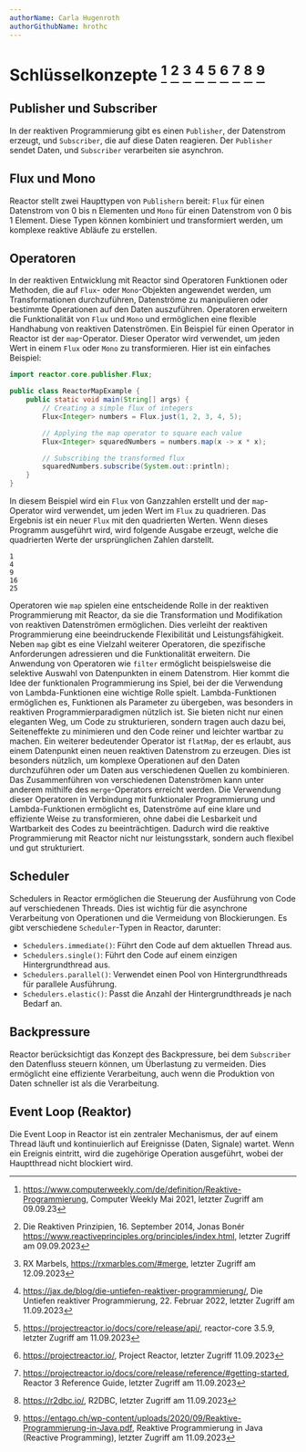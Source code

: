 ```yaml
---
authorName: Carla Hugenroth
authorGithubName: hrothc
---
```


# Schlüsselkonzepte [^1] [^2] [^3] [^4] [^5] [^6] [^7] [^8] [^9]

## Publisher und Subscriber

In der reaktiven Programmierung gibt es einen `Publisher`, der Datenstrom erzeugt, und `Subscriber`, die auf diese Daten reagieren.
Der `Publisher` sendet Daten, und `Subscriber` verarbeiten sie asynchron.

## Flux und Mono

Reactor stellt zwei Haupttypen von `Publishern` bereit: `Flux` für einen Datenstrom von 0 bis n Elementen und `Mono`
für einen Datenstrom von 0 bis 1 Element. Diese Typen können kombiniert und transformiert werden,
um komplexe reaktive Abläufe zu erstellen.

## Operatoren

In der reaktiven Entwicklung mit Reactor sind Operatoren Funktionen oder Methoden,
die auf `Flux`- oder `Mono`-Objekten angewendet werden, um Transformationen durchzuführen,
Datenströme zu manipulieren oder bestimmte Operationen auf den Daten auszuführen.
Operatoren erweitern die Funktionalität von `Flux` und `Mono` und ermöglichen eine flexible Handhabung von reaktiven Datenströmen.
Ein Beispiel für einen Operator in Reactor ist der `map`-Operator. Dieser Operator wird verwendet,
um jeden Wert in einem `Flux` oder `Mono` zu transformieren. Hier ist ein einfaches Beispiel:

```java
import reactor.core.publisher.Flux;

public class ReactorMapExample {
    public static void main(String[] args) {
        // Creating a simple flux of integers
        Flux<Integer> numbers = Flux.just(1, 2, 3, 4, 5);

        // Applying the map operator to square each value
        Flux<Integer> squaredNumbers = numbers.map(x -> x * x);

        // Subscribing the transformed flux
        squaredNumbers.subscribe(System.out::println);
    }
}
```

In diesem Beispiel wird ein `Flux` von Ganzzahlen erstellt und der `map`-Operator wird verwendet, um jeden Wert im `Flux` zu quadrieren.
Das Ergebnis ist ein neuer `Flux` mit den quadrierten Werten. Wenn dieses Programm ausgeführt wird, wird folgende Ausgabe erzeugt,
welche die quadrierten Werte der ursprünglichen Zahlen darstellt.

```
1
4
9
16
25
```

Operatoren wie `map` spielen eine entscheidende Rolle in der reaktiven Programmierung mit Reactor, da sie die
Transformation und Modifikation von reaktiven Datenströmen ermöglichen. Dies verleiht der reaktiven Programmierung
eine beeindruckende Flexibilität und Leistungsfähigkeit. Neben `map` gibt es eine Vielzahl weiterer Operatoren,
die spezifische Anforderungen adressieren und die Funktionalität erweitern.
Die Anwendung von Operatoren wie `filter` ermöglicht beispielsweise die selektive Auswahl von Datenpunkten in einem Datenstrom.
Hier kommt die Idee der funktionalen Programmierung ins Spiel, bei der die Verwendung von Lambda-Funktionen eine wichtige Rolle spielt.
Lambda-Funktionen ermöglichen es, Funktionen als Parameter zu übergeben, was besonders in reaktiven Programmierparadigmen nützlich ist.
Sie bieten nicht nur einen eleganten Weg, um Code zu strukturieren, sondern tragen auch dazu bei, Seiteneffekte zu minimieren und den
Code reiner und leichter wartbar zu machen.
Ein weiterer bedeutender Operator ist `flatMap`, der es erlaubt, aus einem Datenpunkt einen neuen reaktiven Datenstrom zu erzeugen.
Dies ist besonders nützlich, um komplexe Operationen auf den Daten durchzuführen oder um Daten aus verschiedenen Quellen zu kombinieren.
Das Zusammenführen von verschiedenen Datenströmen kann unter anderem mithilfe des `merge`-Operators erreicht werden.
Die Verwendung dieser Operatoren in Verbindung mit funktionaler Programmierung und Lambda-Funktionen ermöglicht es,
Datenströme auf eine klare und effiziente Weise zu transformieren, ohne dabei die Lesbarkeit und Wartbarkeit des Codes zu beeinträchtigen.
Dadurch wird die reaktive Programmierung mit Reactor nicht nur leistungsstark, sondern auch flexibel und gut strukturiert.

## Scheduler

Schedulers in Reactor ermöglichen die Steuerung der Ausführung von Code auf verschiedenen Threads.
Dies ist wichtig für die asynchrone Verarbeitung von Operationen und die Vermeidung von Blockierungen.
Es gibt verschiedene `Scheduler`-Typen in Reactor, darunter:

- `Schedulers.immediate()`: Führt den Code auf dem aktuellen Thread aus.
- `Schedulers.single()`: Führt den Code auf einem einzigen Hintergrundthread aus.
- `Schedulers.parallel()`: Verwendet einen Pool von Hintergrundthreads für parallele Ausführung.
- `Schedulers.elastic()`: Passt die Anzahl der Hintergrundthreads je nach Bedarf an.

## Backpressure

Reactor berücksichtigt das Konzept des Backpressure, bei dem `Subscriber` den Datenfluss steuern können, um Überlastung zu vermeiden.
Dies ermöglicht eine effiziente Verarbeitung, auch wenn die Produktion von Daten schneller ist als die Verarbeitung.

## Event Loop (Reaktor)

Die Event Loop in Reactor ist ein zentraler Mechanismus, der auf einem Thread läuft
und kontinuierlich auf Ereignisse (Daten, Signale) wartet. Wenn ein Ereignis eintritt,
wird die zugehörige Operation ausgeführt, wobei der Hauptthread nicht blockiert wird.

[^1]:
    https://www.computerweekly.com/de/definition/Reaktive-Programmierung, Computer Weekly Mai 2021,
    letzter Zugriff am 09.09.23

[^2]:
    Die Reaktiven Prinzipien, 16. September 2014, Jonas Bonér https://www.reactiveprinciples.org/principles/index.html,
    letzter Zugriff am 09.09.2023

[^3]:
    RX Marbels, https://rxmarbles.com/#merge,
    letzter Zugriff am 12.09.2023

[^4]:
    https://jax.de/blog/die-untiefen-reaktiver-programmierung/, Die Untiefen reaktiver Programmierung, 22. Februar 2022,
    letzter Zugriff am 11.09.2023

[^5]:
    https://projectreactor.io/docs/core/release/api/, reactor-core 3.5.9,
    letzter Zugriff am 11.09.2023

[^6]:
    https://projectreactor.io/, Project Reactor,
    letzter Zugriff 11.09.2023

[^7]:
    https://projectreactor.io/docs/core/release/reference/#getting-started, Reactor 3 Reference Guide,
    letzter Zugriff am 11.09.2023

[^8]:
    https://r2dbc.io/, R2DBC,
    letzter Zugriff am 11.09.2023

[^9]:
    https://entago.ch/wp-content/uploads/2020/09/Reaktive-Programmierung-in-Java.pdf, Reaktive Programmierung in Java (Reactive Programming),
    letzter Zugriff am 11.09.2023
